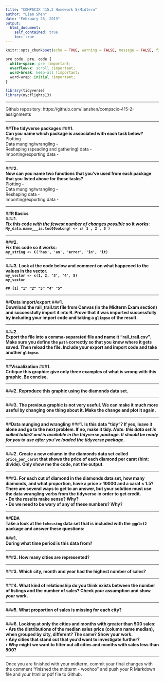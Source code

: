 ```yaml
---
title: "COMPSCIX 415.2 Homework 5/Midterm"
author: "Lian Shen"
date: "February 26, 2019"
output: 
  html_document:
    self_contained: true
    toc: true
---
```


```r
knitr::opts_chunk$set(echo = TRUE, warning = FALSE, message = FALSE, fig.align = 'center')
```

```css
pre code, pre, code {
  white-space: pre !important;
  overflow-x: scroll !important;
  word-break: keep-all !important;
  word-wrap: initial !important;
}
```


```r
library(tidyverse)
library(nycflights13)
```

***

Github repository: https://github.com/lianshen/compscix-415-2-assignments 

***
##**The tidyverse packages**
###**1.**  
**Can you name which package is associated with each task below?**  
Plotting -  
Data munging/wrangling -  
Reshaping (speading and gathering) data -  
Importing/exporting data -  

***
###**2.**  
**Now can you name two functions that you’ve used from each package that you listed above for these tasks?**  
Plotting -  
Data munging/wrangling -  
Reshaping data -  
Importing/exporting data -  

***
##**R Basics**  
###**1.**  
**Fix this code *with the fewest number of changes possible* so it works:**  
**`My_data.name___is.too00ooLong! <- c( 1 , 2 , 3 )`**  

***
###**2.**  
**Fix this code so it works:**  
**`my_string <- C('has', 'an', 'error', 'in', 'it)`**

***
###**3.**
**Look at the code below and comment on what happened to the values in the vector.**  
**`my_vector <- c(1, 2, '3', '4', 5)`**  
**`my_vector`**  

**`## [1] "1" "2" "3" "4" "5"`**  

***
##**Data import/export**
###**1.**  
**Download the rail_trail.txt file from Canvas (in the Midterm Exam section) and successfully import it into R. Prove that it was imported successfully by including your import code and taking a `glimpse` of the result.**  

***
###**2.**  
**Export the file into a comma-separated file and name it “rail_trail.csv”. Make sure you define the `path` correctly so that you know where it gets saved. Then reload the file. Include your export and import code and take another `glimpse`.**  

***
##**Visualization**
###**1.**  
**Critique this graphic: give only three examples of what is wrong with this graphic. Be concise.** 

***
###**2.** 
**Reproduce this graphic using the diamonds data set.**  

***
###**3.**
**The previous graphic is not very useful. We can make it much more useful by changing one thing about it. Make the change and plot it again.**

***
##**Data munging and wrangling**
###**1.**
**Is this data “tidy”? If yes, leave it alone and go to the next problem. If no, make it tidy. *Note: this data set is called table2 and is available in the tidyverse package. It should be ready for you to use after you’ve loaded the tidyverse package*.**

***
###**2.**
**Create a new column in the diamonds data set called `price_per_carat` that shows the price of each diamond per carat (hint: divide). Only show me the code, not the output.**

***
###**3.**
**For each cut of diamond in the diamonds data set, how many diamonds, and what proportion, have a price > 10000 and a carat < 1.5? There are several ways to get to an answer, but your solution must use the data wrangling verbs from the tidyverse in order to get credit.**  
**• Do the results make sense? Why?**  
**• Do we need to be wary of any of these numbers? Why?**  

***
##**EDA**  
**Take a look at the `txhousing` data set that is included with the `ggplot2` package and answer these questions:**


###**1.**  
**During what time period is this data from?**

***
###**2.**
**How many cities are represented?**

***
###**3.**
**Which city, month and year had the highest number of sales?**

***
###**4.**
**What kind of relationship do you think exists between the number of listings and the number of sales? Check your assumption and show your work.**

***
###**5.**
**What proportion of sales is missing for each city?**

***
###**6.**
**Looking at only the cities and months with greater than 500 sales:**  
**• Are the distributions of the median sales price (column name median), when grouped by city, different? The same? Show your work.**  
**• Any cities that stand out that you’d want to investigate further?**  
**• Why might we want to filter out all cities and months with sales less than 500?**  

***
Once you are finished with your midterm, commit your final changes with the comment “finished the midterm
- woohoo” and push your R Markdown file and your html or pdf file to Github.